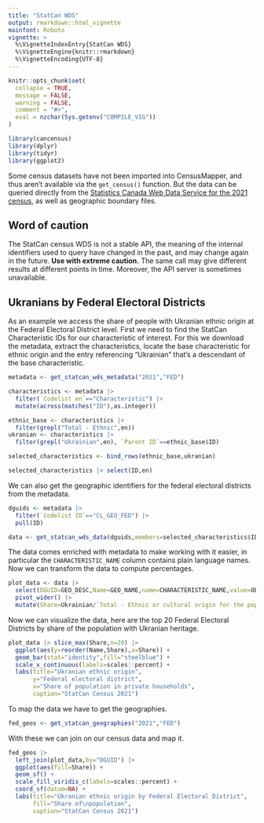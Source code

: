 ```yaml
---
title: "StatCan WDS"
output: rmarkdown::html_vignette
mainfont: Roboto
vignette: >
  %\VignetteIndexEntry{StatCan WDS}
  %\VignetteEngine{knitr::rmarkdown}
  %\VignetteEncoding{UTF-8}
---
```


```r
knitr::opts_chunk$set(
  collapse = TRUE,
  message = FALSE, 
  warning = FALSE,
  comment = "#>",
  eval = nzchar(Sys.getenv("COMPILE_VIG"))
)
```

```r
library(cancensus)
library(dplyr)
library(tidyr)
library(ggplot2)
```


Some census datasets have not been imported into CensusMapper, and thus aren't available via the `get_census()` function. But the data can be queried directly from the [Statistics Canada Web Data Service for the 2021 census](https://www12.statcan.gc.ca/wds-sdw/2021profile-profil2021-eng.cfm), as well as geographic boundary files.

## Word of caution
The StatCan census WDS is not a stable API, the meaning of the internal identifiers used to query have changed in the past, and may change again in the future. **Use with extreme caution.** The same call may give different results at different points in time. Moreover, the API server is sometimes unavailable.

## Ukranians by Federal Electoral Districts
As an example we access the share of people with Ukranian ethnic origin at the Federal Electoral District level. First we need to find the StatCan Characteristic IDs for our characteristic of interest. For this we download the metadata, extract the characteristics, locate the base characteristic for ethnic origin and the entry referencing "Ukrainian" that's a descendant of the base characteristic.

```r
metadata <- get_statcan_wds_metadata("2021","FED")

characteristics <- metadata |> 
  filter(`Codelist en`=="Characteristic") |>
  mutate(across(matches("ID"),as.integer))

ethnic_base <- characteristics |> 
  filter(grepl("Total - Ethnic",en))
ukranian <- characteristics |> 
  filter(grepl("Ukrainian",en), `Parent ID`==ethnic_base$ID) 

selected_characteristics <- bind_rows(ethnic_base,ukranian)

selected_characteristics |> select(ID,en)
```

We can also get the geographic identifiers for the federal electoral districts from the metadata.

```r
dguids <- metadata |>
  filter(`Codelist ID`=="CL_GEO_FED") |>
  pull(ID)
```

```r
data <- get_statcan_wds_data(dguids,members=selected_characteristics$ID,gender="Total")
```

The data comes enriched with metadata to make working with it easier, in particular the `CHARACTERISTIC_NAME` column contains plain language names. Now we can transform the data to compute percentages.

```r
plot_data <- data |> 
  select(DGUID=GEO_DESC,Name=GEO_NAME,name=CHARACTERISTIC_NAME,value=OBS_VALUE) |>
  pivot_wider() |>
  mutate(Share=Ukrainian/`Total - Ethnic or cultural origin for the population in private households - 25% sample data`)
```

Now we can visualize the data, here are the top 20 Federal Electoral Districts by share of the population with Ukranian heritage. 

```r
plot_data |> slice_max(Share,n=20) |>
  ggplot(aes(y=reorder(Name,Share),x=Share)) +
  geom_bar(stat="identity",fill="steelblue") +
  scale_x_continuous(labels=scales::percent) +
  labs(title="Ukranian ethnic origin",
       y="Federal electoral district",
       x="Share of population in private households",
       caption="StatCan Census 2021")
```

To map the data we have to get the geographies.

```r
fed_geos <- get_statcan_geographies("2021","FED")
```

With these we can join on our census data and map it.

```r
fed_geos |>
  left_join(plot_data,by="DGUID") |>
  ggplot(aes(fill=Share)) +
  geom_sf() +
  scale_fill_viridis_c(labels=scales::percent) +
  coord_sf(datum=NA) +
  labs(title="Ukranian ethnic origin by Federal Electoral District",
       fill="Share of\npopulation",
       caption="StatCan Census 2021")
```

